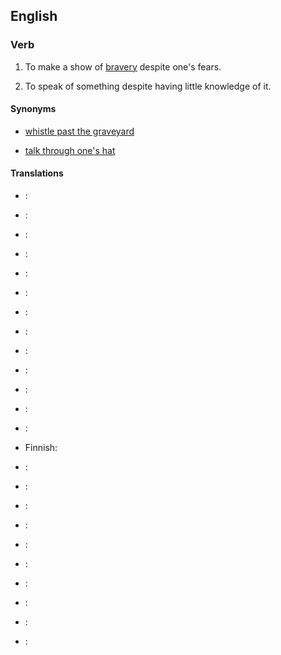 ==English==

===Verb===
{{infl|en|verb|head=to [[whistle]] in the [[dark]]}}

# {{idiom|US}} To make a show of [[bravery]] despite one's fears. 
# {{idiom|US}} To speak of something despite having little knowledge of it.

====Synonyms====
*{{sense|make a show of bravery}} [[whistle past the graveyard]]
*{{sense|speak of something without knowledge}} [[talk through one's hat]]

====Translations====
{{trans-top|make a show of bravery}}
*{{trreq|Arabic}}:
*{{trreq|Finnish}}:
*{{trreq|French}}:
*{{trreq|German}}:
*{{trreq|Italian}}:
*{{trreq|Japanese}}:
{{trans-mid}}
*{{trreq|Korean}}:
*{{trreq|Mandarin}}:
*{{trreq|Polish}}:
*{{trreq|Portuguese}}:
*{{trreq|Russian}}:
*{{trreq|Spanish}}:
{{trans-bottom}}
{{trans-top|speak without knowledge}}
*{{trreq|Arabic}}:
*Finnish: {{t|fi|puhua läpiä päähänsä}}
*{{trreq|French}}:
*{{trreq|German}}:
*{{trreq|Italian}}:
*{{trreq|Japanese}}:
{{trans-mid}}
*{{trreq|Korean}}:
*{{trreq|Mandarin}}:
*{{trreq|Polish}}:
*{{trreq|Portuguese}}:
*{{trreq|Russian}}:
*{{trreq|Spanish}}:
{{trans-bottom}}